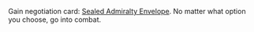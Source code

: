 {{Stub}}
Gain negotiation card: [[Sealed Admiralty Envelope]]. No matter what option you choose, go into combat.